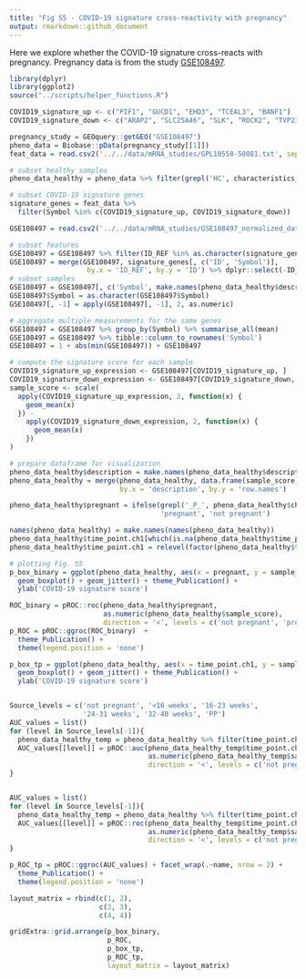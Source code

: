 ```yaml
---
title: "Fig S5 - COVID-19 signature cross-reactivity with pregnancy"
output: rmarkdown::github_document
---
```


Here we explore whether the COVID-19 signature cross-reacts with pregnancy.
Pregnancy data is from the study [GSE108497](https://www.ncbi.nlm.nih.gov/geo/query/acc.cgi?acc=GSE108497). 


```r
library(dplyr)
library(ggplot2)
source("../scripts/helper_functions.R")

COVID19_signature_up <- c("PIF1", "GUCD1", "EHD3", "TCEAL3", "BANF1")
COVID19_signature_down <- c("ARAP2", "SLC25A46", "SLK", "ROCK2", "TVP23B", "DOCK5")

pregnancy_study = GEOquery::getGEO('GSE108497')
pheno_data = Biobase::pData(pregnancy_study[[1]])
feat_data = read.csv2('../../data/mRNA_studies/GPL10558-50081.txt', sep = '\t')

# subset healthy samples
pheno_data_healthy = pheno_data %>% filter(grepl('HC', characteristics_ch1.1))

# subset COVID-19 signature genes
signature_genes = feat_data %>% 
  filter(Symbol %in% c(COVID19_signature_up, COVID19_signature_down)) 

GSE108497 = read.csv2('../../data/mRNA_studies/GSE108497_normalized_data.txt', sep = '\t')

# subset features
GSE108497 = GSE108497 %>% filter(ID_REF %in% as.character(signature_genes$ID))
GSE108497 = merge(GSE108497, signature_genes[, c('ID', 'Symbol')], 
                   by.x = 'ID_REF', by.y = 'ID') %>% dplyr::select(-ID_REF)
# subset samples
GSE108497 = GSE108497[, c('Symbol', make.names(pheno_data_healthy$description))]
GSE108497$Symbol = as.character(GSE108497$Symbol)
GSE108497[, -1] = apply(GSE108497[, -1], 2, as.numeric)

# aggregate multiple measurements for the same genes
GSE108497 = GSE108497 %>% group_by(Symbol) %>% summarise_all(mean)
GSE108497 = GSE108497 %>% tibble::column_to_rownames('Symbol')
GSE108497 = 1 + abs(min(GSE108497)) + GSE108497

# compute the signature score for each sample
COVID19_signature_up_expression <- GSE108497[COVID19_signature_up, ]
COVID19_signature_down_expression <- GSE108497[COVID19_signature_down, ]
sample_score <- scale(
  apply(COVID19_signature_up_expression, 2, function(x) {
    geom_mean(x)
  }) -
    apply(COVID19_signature_down_expression, 2, function(x) {
      geom_mean(x)
    })
)

# prepare dataframe for visualization
pheno_data_healthy$description = make.names(pheno_data_healthy$description)
pheno_data_healthy = merge(pheno_data_healthy, data.frame(sample_score), 
                           by.x = 'description', by.y = 'row.names')

pheno_data_healthy$pregnant = ifelse(grepl('_P_', pheno_data_healthy$characteristics_ch1.1), 
                                     'pregnant', 'not pregnant')

names(pheno_data_healthy) = make.names(names(pheno_data_healthy))
pheno_data_healthy$time_point.ch1[which(is.na(pheno_data_healthy$time_point.ch1))] = 'not pregnant'
pheno_data_healthy$time_point.ch1 = relevel(factor(pheno_data_healthy$time_point.ch1), ref = 'not pregnant')

# plotting Fig. S5
p_box_binary = ggplot(pheno_data_healthy, aes(x = pregnant, y = sample_score)) + 
  geom_boxplot() + geom_jitter() + theme_Publication() + 
  ylab('COVID-19 signature score') 

ROC_binary = pROC::roc(pheno_data_healthy$pregnant, 
                       as.numeric(pheno_data_healthy$sample_score), 
                       direction = '<', levels = c('not pregnant', 'pregnant'))
p_ROC = pROC::ggroc(ROC_binary)  + 
  theme_Publication() + 
  theme(legend.position = 'none')

p_box_tp = ggplot(pheno_data_healthy, aes(x = time_point.ch1, y = sample_score)) + 
  geom_boxplot() + geom_jitter() + theme_Publication() + 
  ylab('COVID-19 signature score') 


Source_levels = c('not pregnant', '<16 weeks', '16-23 weeks', 
                  '24-31 weeks', '32-40 weeks', 'PP')
AUC_values = list()
for (level in Source_levels[-1]){
  pheno_data_healthy_temp = pheno_data_healthy %>% filter(time_point.ch1 %in% c('not pregnant', level))
  AUC_values[[level]] = pROC::auc(pheno_data_healthy_temp$time_point.ch1, 
                                  as.numeric(pheno_data_healthy_temp$sample_score), 
                                  direction = '<', levels = c('not pregnant', level))
}


AUC_values = list()
for (level in Source_levels[-1]){
  pheno_data_healthy_temp = pheno_data_healthy %>% filter(time_point.ch1 %in% c('not pregnant', level))
  AUC_values[[level]] = pROC::roc(pheno_data_healthy_temp$time_point.ch1, 
                                  as.numeric(pheno_data_healthy_temp$sample_score), 
                                  direction = '<', levels = c('not pregnant', level))
}

p_ROC_tp = pROC::ggroc(AUC_values) + facet_wrap(.~name, nrow = 2) + 
  theme_Publication() + 
  theme(legend.position = 'none') 

layout_matrix = rbind(c(1, 2), 
                      c(3, 3), 
                      c(4, 4))

gridExtra::grid.arrange(p_box_binary, 
                        p_ROC, 
                        p_box_tp, 
                        p_ROC_tp, 
                        layout_matrix = layout_matrix)  

```